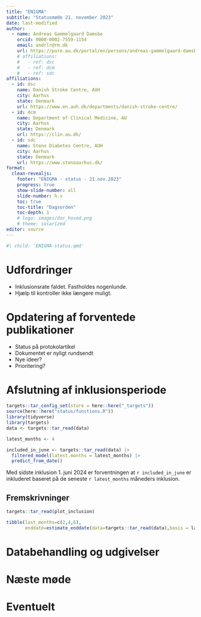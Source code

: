 ```yaml
---
title: "ENIGMA"
subtitle: "Statusmøde 21. november 2023"
date: last-modified
author:
  - name: Andreas Gammelgaard Damsbo
    orcid: 0000-0002-7559-1154
    email: andrlr@rm.dk
    url: https://pure.au.dk/portal/en/persons/andreas-gammelgaard-damsbo(e3c4afce-3eba-4456-8b8b-2fd90775c87a).html
    # affiliations:
    #   - ref: dsc
    #   - ref: dcm
    #   - ref: sdc
affiliations:
  - id: dsc
    name: Danish Stroke Centre, AUH
    city: Aarhus
    state: Denmark
    url: https://www.en.auh.dk/departments/danish-stroke-centre/
  - id: dcm
    name: Department of Clinical Medicine, AU
    city: Aarhus
    state: Denmark
    url: https://clin.au.dk/
  - id: sdc
    name: Steno Diabetes Centre, AUH
    city: Aarhus
    state: Denmark
    url: https://www.stenoaarhus.dk/
format: 
  clean-revealjs:
    footer: "ENIGMA - status - 21.nov.2023"
    progress: true
    show-slide-number: all
    slide-number: h.v
    toc: true
    toc-title: "Dagsorden"
    toc-depth: 1
    # logo: images/dsc_hoved.png
    # theme: solarized
editor: source
---
```


```r
#| child: 'ENIGMA-status.qmd'
```

# Udfordringer

- Inklusionsrate faldet. Fastholdes nogenlunde.
- Hjælp til kontroller ikke længere muligt.

# Opdatering af forventede publikationer

- Status på protokolartikel  
- Dokumentet er nyligt rundsendt
-   Nye ideer?
-   Prioritering?

#	Afslutning af inklusionsperiode

```r
targets::tar_config_set(store = here::here("_targets"))
source(here::here("status/functions.R"))
library(tidyverse)
library(targets)
data <- targets::tar_read(data)

latest_months <- 4

included_in_june <- targets::tar_read(data) |>
  filtered_model(latest.months = latest_months) |>
  predict_from_date()
```

Med sidste inklusion 1. juni 2024 er forventningen at `r included_in_june` er inkluderet baseret på de seneste `r latest_months` måneders inklusion.

## Fremskrivninger

```r
targets::tar_read(plot_inclusion)
```

```r
tibble(last_months=c(2,4,6),
       enddate=estimate_enddate(data=targets::tar_read(data),basis = last_months)) |> gt::gt()
```

#	Databehandling og udgivelser

# Næste møde

# Eventuelt

